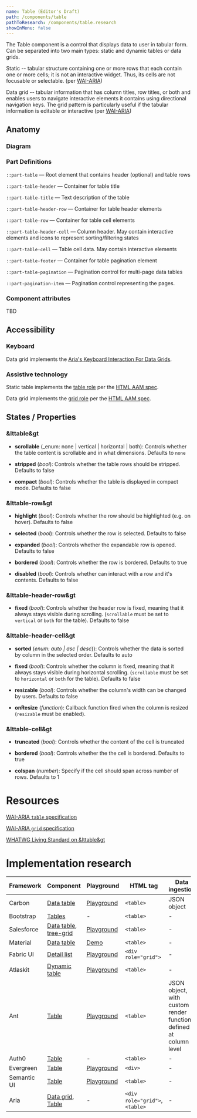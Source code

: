 ```yaml
---
name: Table (Editor's Draft)
path: /components/table
pathToResearch: /components/table.research
showInMenu: false
---
```



The Table component is a control that displays data to user in tabular form. Can be separated into two main types: static and dynamic tables or data grids.

Static -- tabular structure containing one or more rows that each contain one or more cells; it is not an interactive widget. Thus, its cells are not focusable or selectable. (per [WAI-ARIA](https://www.w3.org/TR/wai-aria-practices/#table))

Data grid -- tabular information that has column titles, row titles, or both and enables users to navigate interactive elements it contains using directional navigation keys. The grid pattern is particularly useful if the tabular information is editable or interactive (per [WAI-ARIA](https://www.w3.org/TR/wai-aria-practices/#grid))

## Anatomy

### Diagram

<TableAnatomy />

### Part Definitions

`::part-table` — Root element that contains header (optional) and table rows

`::part-table-header` — Container for table title

`::part-table-title` — Text description of the table

`::part-table-header-row` — Container for table header elements

`::part-table-row` — Container for table cell elements

`::part-table-header-cell` — Column header. May contain interactive elements and icons to represent sorting/filtering states

`::part-table-cell` — Table cell data. May contain interactive elements

`::part-table-footer` — Container for table pagination element

`::part-table-pagination` — Pagination control for multi-page data tables

`::part-pagination-item` — Pagination control representing the pages.

### Component attributes

TBD

## Accessibility

### Keyboard

Data grid implements the [Aria's Keyboard Interaction For Data Grids](https://www.w3.org/TR/wai-aria-practices-1.1/#keyboard-interaction-for-data-grids).

### Assistive technology

Static table implements the [table role](https://www.w3.org/TR/core-aam-1.1/#role-map-table) per the
[HTML AAM spec](https://www.w3.org/TR/html-aam-1.0/#html-element-role-mappings).

Data grid implements the [grid role](https://www.w3.org/TR/core-aam-1.1/#role-map-grid) per the
[HTML AAM spec](https://www.w3.org/TR/html-aam-1.0/#html-element-role-mappings).

## States / Properties

### &lttable&gt

- **scrollable** (\_enum: none | vertical | horizontal | both): Controls whether the table content is scrollable and in what dimensions. Defaults to `none`

- **stripped** (_bool_): Controls whether the table rows should be stripped. Defaults to false

- **compact** (_bool_): Controls whether the table is displayed in compact mode. Defaults to false

### &lttable-row&gt

- **highlight** (_bool_): Controls whether the row should be highlighted (e.g. on hover). Defaults to false

- **selected** (_bool_): Controls whether the row is selected. Defaults to false

- **expanded** (_bool_): Controls whether the expandable row is opened. Defaults to false

- **bordered** (_bool_): Controls whether the row is bordered. Defaults to true

- **disabled** (_bool_): Controls whether can interact with a row and it's contents. Defaults to false

### &lttable-header-row&gt

- **fixed** (_bool_): Controls whether the header row is fixed, meaning that it always stays visible during scrolling. (`scrollable` must be set to `vertical` or `both` for the table). Defaults to false

### &lttable-header-cell&gt

- **sorted** (_enum: auto | asc | desc_)): Controls whether the data is sorted by column in the selected order. Defaults to auto

- **fixed** (_bool_): Controls whether the column is fixed, meaning that it always stays visible during horizontal scrolling. (`scrollable` must be set to `horizontal` or `both` for the table). Defaults to false

- **resizable** (_bool_): Controls whether the column's width can be changed by users. Defaults to false

- **onResize** (_function_): Callback function fired when the column is resized (`resizable` must be enabled).

### &lttable-cell&gt

- **truncated** (_bool_): Controls whether the content of the cell is truncated

- **bordered** (_bool_): Controls whether the the cell is bordered. Defaults to true

- **colspan** (_number_): Specify if the cell should span across number of rows. Defaults to 1

# Resources

[WAI-ARIA `table` specification](https://www.w3.org/TR/wai-aria-practices/#table)

[WAI-ARIA `grid` specification](https://www.w3.org/TR/wai-aria-practices/#grid)

[WHATWG Living Standard on &lttable&gt](https://html.spec.whatwg.org/multipage/tables.html#the-table-element)

# Implementation research

| Framework   | Component                                                                                                                                             | Playground                                                                                           | HTML tag                      | Data ingestion                                                   |
| ----------- | ----------------------------------------------------------------------------------------------------------------------------------------------------- | ---------------------------------------------------------------------------------------------------- | ----------------------------- | ---------------------------------------------------------------- |
| Carbon      | [Data table](https://www.carbondesignsystem.com/components/data-table/code/)                                                                          | [Playground](https://codepen.io/team/carbon/full/jRWbZZ/)                                            | `<table>`                     | JSON object                                                      |
| Bootstrap   | [Tables](https://getbootstrap.com/docs/4.0/content/tables/)                                                                                           | -                                                                                                    | `<table>`                     | -                                                                |
| Salesforce  | [Data table](https://www.lightningdesignsystem.com/components/data-tables/), [tree-grid](https://www.lightningdesignsystem.com/components/tree-grid/) | [Playground](https://developer.salesforce.com/docs/component-library/tools/playground)               | `<table>`                     | -                                                                |
| Material    | [Data table](https://material.io/develop/web/components/data-tables/)                                                                                 | [Demo](https://material-components.github.io/material-components-web-catalog/#/component/data-table) | `<table>`                     | -                                                                |
| Fabric UI   | [Detail list](https://developer.microsoft.com/en-us/fabric#/controls/web/detailslist)                                                                 | [Playground](https://developer.microsoft.com/en-us/fabric#/controls/web/detailslist)                 | `<div role="grid">`           | -                                                                |
| Atlaskit    | [Dynamic table](https://atlaskit.atlassian.com/packages/core/dynamic-table)                                                                           | [Playground](https://atlaskit.atlassian.com/packages/core/dynamic-table/example/stateful)            | `<table>`                     | -                                                                |
| Ant         | [Table](https://ant.design/components/table/)                                                                                                         | [Playground](https://ant.design/components/table/)                                                   | `<table>`                     | JSON object, with custom render function defined at column level |
| Auth0       | [Table](https://styleguide.auth0.com/components/tables)                                                                                               | -                                                                                                    | `<table>`                     | -                                                                |
| Evergreen   | [Table](https://evergreen.segment.com/components/table/)                                                                                              | [Playground](https://codesandbox.io/s/evergreen-playground-component-fjbly)                          | `<div>`                       | -                                                                |
| Semantic UI | [Table](https://semantic-ui.com/collections/table.html)                                                                                               | [Playground](https://jsfiddle.net/ca0rovs3/)                                                         | `<table>`                     | -                                                                |
| Aria        | [Data grid](https://www.w3.org/TR/wai-aria-practices/examples/grid/dataGrids.html), [Table](https://www.w3.org/TR/wai-aria-practices/#table)          | -                                                                                                    | `<div role="grid">`,`<table>` | -                                                                |
